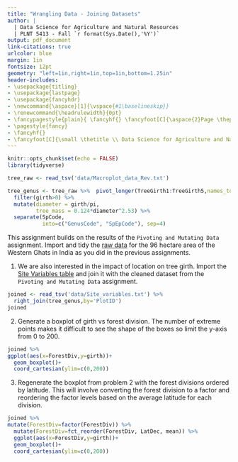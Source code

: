 ```yaml
---
title: "Wrangling Data - Joining Datasets"
author: |
  | Data Science for Agriculture and Natural Resources
  | PLNT 5413 - Fall `r format(Sys.Date(),'%Y')`
output: pdf_document
link-citations: true
urlcolor: blue
margin: 1in
fontsize: 12pt
geometry: "left=1in,right=1in,top=1in,bottom=1.25in"
header-includes:
- \usepackage{titling}
- \usepackage{lastpage}
- \usepackage{fancyhdr}
- \newcommand{\aspace}[1]{\vspace{#1\baselineskip}}
- \renewcommand{\headrulewidth}{0pt}
- \fancypagestyle{plain}{ \fancyhf{} \fancyfoot[C]{\aspace{2}Page \thepage~of~\pageref{LastPage}} }
- \pagestyle{fancy}
- \fancyhf{}
- \fancyfoot[C]{\small \thetitle \\ Data Science for Agriculture and Natural Resources\\PLNT 5413 - Fall `r format(Sys.Date(),'%Y')`\\ Page \thepage~of~\pageref{LastPage}}
---
```


```r
knitr::opts_chunk$set(echo = FALSE)
library(tidyverse)

tree_raw <- read_tsv('data/Macroplot_data_Rev.txt')

tree_genus <- tree_raw %>%  pivot_longer(TreeGirth1:TreeGirth5,names_to='stem',values_to='girth') %>%
  filter(girth>0) %>% 
  mutate(diameter = girth/pi,
         tree_mass = 0.124*diameter^2.53) %>% 
  separate(SpCode,
           into=c("GenusCode", "SpEpCode"), sep=4)
```

This assignment builds on the results of the `Pivoting and Mutating Data` assignment. Import and tidy the [raw data](https://canvas.okstate.edu/courses/109158/files/12019188) for the 96 hectare area of the Western Ghats in India as you did in the previous assignments.

1. We are also interested in the impact of location on tree girth. Import the [Site Variables table](https://canvas.okstate.edu/courses/109158/files/12019189) and join it with the cleaned dataset from the `Pivoting and Mutating Data` assignment.

```r
joined <- read_tsv('data/Site_variables.txt') %>%  
  right_join(tree_genus,by='PlotID')
joined
```

2. Generate a boxplot of girth vs forest division. The number of extreme points makes it difficult to see the shape of the boxes so limit the y-axis from 0 to 200.

```r
joined %>% 
ggplot(aes(x=ForestDiv,y=girth))+
  geom_boxplot()+
  coord_cartesian(ylim=c(0,200))
```

3. Regenerate the boxplot from problem 2 with the forest divisions ordered by latitude. This will involve converting the forest division to a factor and reordering the factor levels based on the average latitude for each division.

```r
joined %>% 
mutate(ForestDiv=factor(ForestDiv)) %>%
  mutate(ForestDiv=fct_reorder(ForestDiv, LatDec, mean)) %>%
  ggplot(aes(x=ForestDiv,y=girth))+
  geom_boxplot()+
  coord_cartesian(ylim=c(0,200))
```